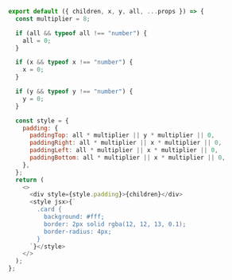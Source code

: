 
```js
export default ({ children, x, y, all, ...props }) => {
  const multiplier = 8;

  if (all && typeof all !== "number") {
    all = 0;
  }

  if (x && typeof x !== "number") {
    x = 0;
  }

  if (y && typeof y !== "number") {
    y = 0;
  }

  const style = {
    padding: {
      paddingTop: all * multiplier || y * multiplier || 0,
      paddingRight: all * multiplier || x * multiplier || 0,
      paddingLeft: all * multiplier || x * multiplier || 0,
      paddingBottom: all * multiplier || x * multiplier || 0,
    },
  };
  return (
    <>
      <div style={style.padding}>{children}</div>
      <style jsx>{`
        .card {
          background: #fff;
          border: 2px solid rgba(12, 12, 13, 0.1);
          border-radius: 4px;
        }
      `}</style>
    </>
  );
};
```